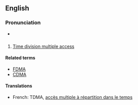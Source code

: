 ==English==

{{wikipedia}}

===Pronunciation===
* {{audio|en-us-TDMA.ogg|Audio (US)}}

==={{abbreviation}}===
{{en-abbr}}

# [[time division multiple access|Time division multiple access]]

====Related terms====
* [[FDMA]]
* [[CDMA]]

====Translations====
{{trans-top|time division multiple access}}
* French: TDMA, [[accès multiple à répartition dans le temps]]
{{trans-mid}}
{{trans-bottom}}